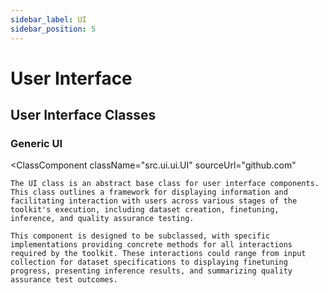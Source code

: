 ```yaml
---
sidebar_label: UI
sidebar_position: 5
---
```



# User Interface

## User Interface Classes

### Generic UI

<ClassComponent
  className="src.ui.ui.UI"
  sourceUrl="github.com"
>
    The UI class is an abstract base class for user interface components. This class outlines a framework for displaying information and facilitating interaction with users across various stages of the toolkit's execution, including dataset creation, finetuning, inference, and quality assurance testing.

    This component is designed to be subclassed, with specific implementations providing concrete methods for all interactions required by the toolkit. These interactions could range from input collection for dataset specifications to displaying finetuning progress, presenting inference results, and summarizing quality assurance test outcomes.

</ClassComponent>
